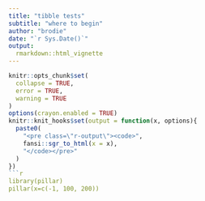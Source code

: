 ```yaml
---
title: "tibble tests"
subtitle: "where to begin"
author: "brodie"
date: "`r Sys.Date()`"
output:
  rmarkdown::html_vignette
---
```


```r
knitr::opts_chunk$set(
  collapse = TRUE,
  error = TRUE,
  warning = TRUE
)
options(crayon.enabled = TRUE)
knitr::knit_hooks$set(output = function(x, options){
  paste0(
    "<pre class=\"r-output\"><code>",
    fansi::sgr_to_html(x = x),
    "</code></pre>"
  )
})
```r
library(pillar)
pillar(x=c(-1, 100, 200))
```
